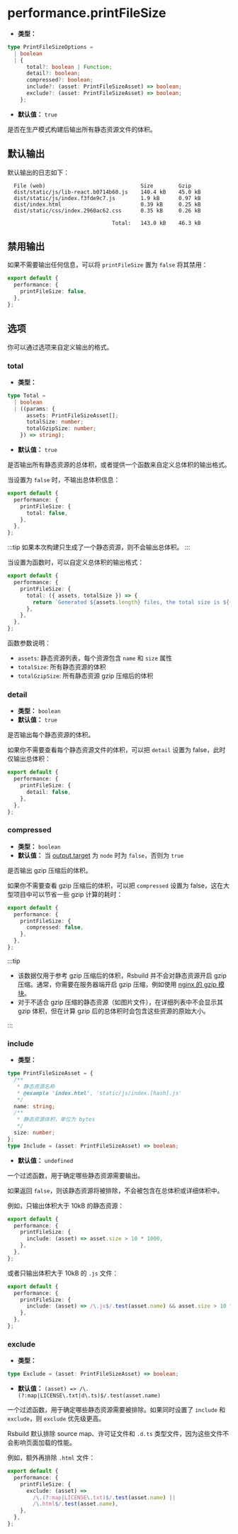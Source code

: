 # performance.printFileSize

- **类型：**

```ts
type PrintFileSizeOptions =
  | boolean
  | {
      total?: boolean | Function;
      detail?: boolean;
      compressed?: boolean;
      include?: (asset: PrintFileSizeAsset) => boolean;
      exclude?: (asset: PrintFileSizeAsset) => boolean;
    };
```

- **默认值：** `true`

是否在生产模式构建后输出所有静态资源文件的体积。

## 默认输出

默认输出的日志如下：

```
  File (web)                              Size        Gzip
  dist/static/js/lib-react.b0714b60.js    140.4 kB    45.0 kB
  dist/static/js/index.f3fde9c7.js        1.9 kB      0.97 kB
  dist/index.html                         0.39 kB     0.25 kB
  dist/static/css/index.2960ac62.css      0.35 kB     0.26 kB

                                 Total:   143.0 kB    46.3 kB
```

## 禁用输出

如果不需要输出任何信息，可以将 `printFileSize` 置为 `false` 将其禁用：

```ts
export default {
  performance: {
    printFileSize: false,
  },
};
```

## 选项

你可以通过选项来自定义输出的格式。

### total

- **类型：**

```ts
type Total =
  | boolean
  | ((params: {
      assets: PrintFileSizeAsset[];
      totalSize: number;
      totalGzipSize: number;
    }) => string);
```

- **默认值：** `true`

是否输出所有静态资源的总体积，或者提供一个函数来自定义总体积的输出格式。

当设置为 `false` 时，不输出总体积信息：

```ts
export default {
  performance: {
    printFileSize: {
      total: false,
    },
  },
};
```

:::tip
如果本次构建只生成了一个静态资源，则不会输出总体积。
:::

当设置为函数时，可以自定义总体积的输出格式：

```ts
export default {
  performance: {
    printFileSize: {
      total: ({ assets, totalSize }) => {
        return `Generated ${assets.length} files, the total size is ${(totalSize / 1000).toFixed(1)} kB.`;
      },
    },
  },
};
```

函数参数说明：

- `assets`: 静态资源列表，每个资源包含 `name` 和 `size` 属性
- `totalSize`: 所有静态资源的体积
- `totalGzipSize`: 所有静态资源 gzip 压缩后的体积

### detail

- **类型：** `boolean`
- **默认值：** `true`

是否输出每个静态资源的体积。

如果你不需要查看每个静态资源文件的体积，可以把 `detail` 设置为 false，此时仅输出总体积：

```ts
export default {
  performance: {
    printFileSize: {
      detail: false,
    },
  },
};
```

### compressed

- **类型：** `boolean`
- **默认值：** 当 [output.target](/config/output/target) 为 `node` 时为 `false`，否则为 `true`

是否输出 gzip 压缩后的体积。

如果你不需要查看 gzip 压缩后的体积，可以把 `compressed` 设置为 false，这在大型项目中可以节省一些 gzip 计算的耗时：

```ts
export default {
  performance: {
    printFileSize: {
      compressed: false,
    },
  },
};
```

:::tip

- 该数据仅用于参考 gzip 压缩后的体积，Rsbuild 并不会对静态资源开启 gzip 压缩。通常，你需要在服务器端开启 gzip 压缩，例如使用 [nginx 的 gzip 模块](https://nginx.org/en/docs/http/ngx_http_gzip_module.html)。
- 对于不适合 gzip 压缩的静态资源（如图片文件），在详细列表中不会显示其 gzip 体积，但在计算 gzip 后的总体积时会包含这些资源的原始大小。

:::

### include

- **类型：**

```ts
type PrintFileSizeAsset = {
  /**
   * 静态资源名称
   * @example 'index.html', 'static/js/index.[hash].js'
   */
  name: string;
  /**
   * 静态资源体积，单位为 bytes
   */
  size: number;
};
type Include = (asset: PrintFileSizeAsset) => boolean;
```

- **默认值：** `undefined`

一个过滤函数，用于确定哪些静态资源需要输出。

如果返回 `false`，则该静态资源将被排除，不会被包含在总体积或详细体积中。

例如，只输出体积大于 10kB 的静态资源：

```ts
export default {
  performance: {
    printFileSize: {
      include: (asset) => asset.size > 10 * 1000,
    },
  },
};
```

或者只输出体积大于 10kB 的 `.js` 文件：

```ts
export default {
  performance: {
    printFileSize: {
      include: (asset) => /\.js$/.test(asset.name) && asset.size > 10 * 1000,
    },
  },
};
```

### exclude

- **类型：**

```ts
type Exclude = (asset: PrintFileSizeAsset) => boolean;
```

- **默认值：** `(asset) => /\.(?:map|LICENSE\.txt|d\.ts)$/.test(asset.name)`

一个过滤函数，用于确定哪些静态资源需要被排除。如果同时设置了 `include` 和 `exclude`，则 `exclude` 优先级更高。

Rsbuild 默认排除 source map、许可证文件和 `.d.ts` 类型文件，因为这些文件不会影响页面加载的性能。

例如，额外再排除 `.html` 文件：

```ts
export default {
  performance: {
    printFileSize: {
      exclude: (asset) =>
        /\.(?:map|LICENSE\.txt)$/.test(asset.name) ||
        /\.html$/.test(asset.name),
    },
  },
};
```
